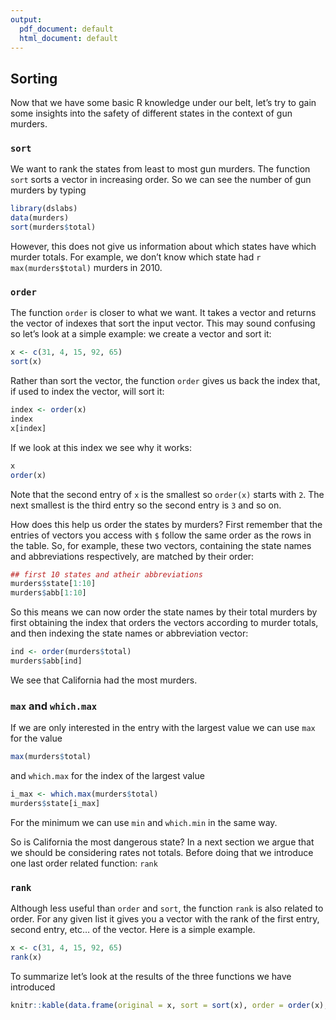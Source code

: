 ---
output:
  pdf_document: default
  html_document: default
---
## Sorting

Now that we have some basic R knowledge under our belt, let's try to gain some insights into the safety of different states in the context of gun murders. 

### `sort` 

We want to rank the states from least to most gun murders. The function `sort` sorts a vector in increasing order. So we can see the number of gun murders by typing 

```{r}
library(dslabs)
data(murders)
sort(murders$total)
```

However, this does not give us information about which states have which murder totals. For example, we don't know which state had `r max(murders$total)` murders in 2010. 

### `order`

The function `order` is closer to what we want. It takes a vector and returns the vector of indexes that sort the input vector. This may sound confusing so let's look at a simple example: we create a vector and sort it:

```{r}
x <- c(31, 4, 15, 92, 65)
sort(x)
```

Rather than sort the vector, the function `order` gives us back the index that, if used to index the vector, will sort it:

```{r}
index <- order(x)
index
x[index]
```

If we look at this index we see why it works:
```{r}
x
order(x)
```

Note that the second entry of `x` is the smallest so `order(x)` starts with `2`. The next smallest is the third entry so the second entry is `3` and so on. 

How does this help us order the states by murders? First remember that the entries of vectors you access with `$` follow the same order as the rows in the table. So, for example, these two vectors, containing the state names and abbreviations respectively, are matched by their order:

```{r}
## first 10 states and atheir abbreviations
murders$state[1:10]
murders$abb[1:10]
```

So this means we can now order the state names by their total murders by first obtaining the index that orders the vectors according to murder totals, and then indexing the state names or abbreviation vector:

```{r}
ind <- order(murders$total) 
murders$abb[ind] 
```

We see that California had the most murders.

### `max` and `which.max`

If we are only interested in the entry with the largest value we can use `max` for the value

```{r}
max(murders$total)
```

and `which.max` for the index of the largest value

```{r}
i_max <- which.max(murders$total)
murders$state[i_max]
```

For the minimum we can use `min` and `which.min` in the same way.

So is California the most dangerous state? In a next section we argue that we should be considering rates not totals. Before doing that we introduce one last order related function: `rank`

### `rank`

Although less useful than `order` and `sort`, the function `rank` is also related to order.
For any given list it gives you a vector with the rank of the first entry, second entry, etc...  of the vector. Here is a simple example.

```{r}
x <- c(31, 4, 15, 92, 65)
rank(x)
```

To summarize let's look at the results of the three functions we have introduced

```{r, echo=FALSE}
knitr::kable(data.frame(original = x, sort = sort(x), order = order(x), rank = rank(x)))
```


